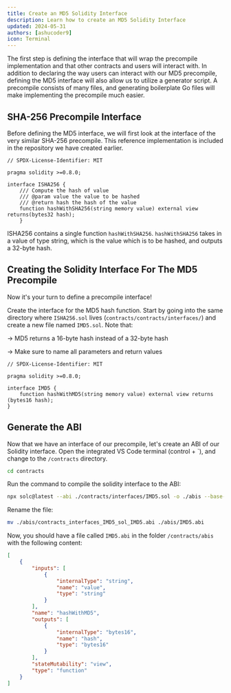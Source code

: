 ```yaml
---
title: Create an MD5 Solidity Interface
description: Learn how to create an MD5 Solidity Interface
updated: 2024-05-31
authors: [ashucoder9]
icon: Terminal
---
```


The first step is defining the interface that will wrap the precompile implementation and that other contracts and users will interact with. In addition to declaring the way users can interact with our MD5 precompile, defining the MD5 interface will also allow us to utilize a generator script. A precompile consists of many files, and generating boilerplate Go files will make implementing the precompile much easier.

## SHA-256 Precompile Interface

Before defining the MD5 interface, we will first look at the interface of the very similar SHA-256 precompile. This reference implementation is included in the repository we have created earlier.

```solidity title="contracts/contracts/interfaces/ISHA256.sol"
// SPDX-License-Identifier: MIT

pragma solidity >=0.8.0;

interface ISHA256 {
    /// Compute the hash of value
    /// @param value the value to be hashed
    /// @return hash the hash of the value
    function hashWithSHA256(string memory value) external view returns(bytes32 hash);
    }
```

ISHA256 contains a single function `hashWithSHA256`. `hashWithSHA256` takes in a value of type string, which is the value which is to be hashed, and outputs a 32-byte hash.

## Creating the Solidity Interface For The MD5 Precompile

Now it's your turn to define a precompile interface!

Create the interface for the MD5 hash function. Start by going into the same directory where `ISHA256.sol` lives (`contracts/contracts/interfaces/`) and create a new file named `IMD5.sol`. Note that:

&rarr; MD5 returns a 16-byte hash instead of a 32-byte hash

&rarr; Make sure to name all parameters and return values

<Accordions>
<Accordion title="Solution">

```solidity title="contracts/contracts/interfaces/IMD5.sol"
// SPDX-License-Identifier: MIT

pragma solidity >=0.8.0;

interface IMD5 {
    function hashWithMD5(string memory value) external view returns (bytes16 hash);
}
```

</Accordion>
</Accordions>

## Generate the ABI

Now that we have an interface of our precompile, let's create an ABI of our Solidity interface. Open the integrated VS Code terminal (control + \`), and change to the `/contracts` directory.

```bash
cd contracts
```

Run the command to compile the solidity interface to the ABI:

```bash
npx solc@latest --abi ./contracts/interfaces/IMD5.sol -o ./abis --base-path . --include-path ./node_modules
```

Rename the file:

```bash
mv ./abis/contracts_interfaces_IMD5_sol_IMD5.abi ./abis/IMD5.abi
```

Now, you should have a file called `IMD5.abi` in the folder `/contracts/abis` with the following content:

```json
[
    {
        "inputs": [
            {
                "internalType": "string",
                "name": "value",
                "type": "string"
            }
        ],
        "name": "hashWithMD5",
        "outputs": [
            {
                "internalType": "bytes16",
                "name": "hash",
                "type": "bytes16"
            }
        ],
        "stateMutability": "view",
        "type": "function"
    }
]
```
